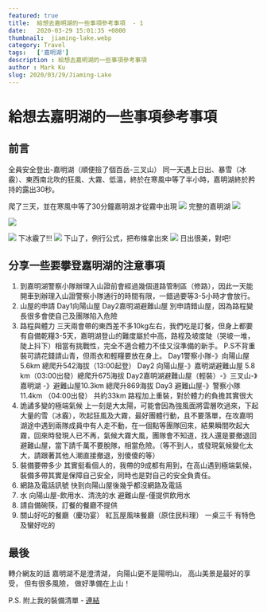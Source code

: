 ```yaml
---
featured: true
title:  給想去嘉明湖的一些事項參考事項  - 1
date:   2020-03-29 15:01:35 +0800
thumbnail:  jiaming-lake.webp
category: Travel
tags:   ['嘉明湖']
description : 給想去嘉明湖的一些事項參考事項
author : Mark Ku
slug: 2020/03/29/Jiaming-Lake
--- 
```


# 給想去嘉明湖的一些事項參考事項

## 前言
全員安全登出-嘉明湖（順便撿了個百岳-三叉山）
同一天遇上日出、暴雪（冰霰）、東西南北吹的狂風、大霧、低溫，終於在寒風中等了半小時，嘉明湖終於矜持的露出30秒。

爬了三天，並在寒風中等了30分鐘嘉明湖才從霧中出現
![](jiaming-lake.webp)
完整的嘉明湖
![](jiaming-lake1.webp)

![](jiaming-lake2.webp)

![](jiaming-lake3.jpg)
下冰霰了!!!
![](jiaming-lake4.jpg)
下山了，例行公式，把布條拿出來
![](jiaming-lake5.jpg)
日出很美，對吧!

## 分享一些要攀登嘉明湖的注意事項
1. 到嘉明湖警察小隊辦理入山證前會經過幾個道路管制區（修路），因此一天能開車到辦理入山證警察小隊通行的時間有限，一錯過要等3-5小時才會放行。
2. 山屋的申請
Day1向陽山屋
Day2嘉明湖避難山屋
別申請錯山屋，因為路程變長很多會使自己及團隊陷入危險
3. 路程與體力
三天兩會帶的東西差不多10kg左右，我們吃是訂餐，但身上都要有自備乾糧3-5天，嘉明湖登山的難度屬於中高，路程及坡度陡（哭坡一堆，陡上抖下）相當有挑戰性，完全不適合體力不佳又沒準備的新手。
P.S不背重裝可請花錢請山青，但雨衣和輕糧要放在身上。
Day1警察小隊-》向陽山屋 5.6km 總爬升542海拔（13:00起登）
Day2 向陽山屋-》嘉明湖避難山屋 5.8 km（03:00出發）總爬升675海拔
Day2嘉明湖避難山屋（輕裝）-》三叉山-》嘉明湖 -》避難山屋10.3km 總爬升869海拔
Day3 避難山屋-》警察小隊 11.4km
（04:00出發）
共約33km 
路程加上重裝，對於體力的負擔其實很大
4. 詭譎多變的極端氣候
上一刻是大太陽，可能會因為強風面將雲層吹過來，下起大量的雪（冰霰），吹起狂風及大霧，最好團體行動，且不要落單，在攻嘉明湖途中遇到兩隊成員中有人走不動，在一個點等團隊回來，結果瞬間吹起大霧，回來時發現人已不再，氣候大霧大風，團隊會不知道，找人還是要撤退回避難山屋，當下請千萬不要脫隊，相當危險。（等不到人，或發現氣候變化太大，請跟著其他人潮直接撤退，別傻傻的等）
5. 裝備要帶多少
其實挺看個人的，我帶的9成都有用到，在高山遇到極端氣候，裝備多帶其實是保障自己安全，同時也是對自己的安全負責任。
6. 網路及電話訊號
快到向陽山屋後幾乎都沒網路及電話
7. 水
向陽山屋-飲用水、清洗的水
避難山屋-僅提供飲用水
8. 請自備碗筷，訂餐的餐廳不提供
9. 關山好吃的餐廳（慶功宴）
紅瓦屋風味餐廳（原住民料理）
一桌三千 有特色及蠻好吃的

## 最後
轉介網友的話
嘉明湖不是澄清湖，
向陽山更不是陽明山，
高山美景是最好的享受，
但有很多風險，
做好準備在上山！

P.S. 附上我的裝備清單 - [連結](https://docs.google.com/spreadsheets/d/12dCvXPsIpmhQUgTzwp8gNfT0kM7ZzM1ePkp0t6JULJQ/htmlview?fbclid=IwAR2wRLYxs105oSDzt5aVc1sWCReR1mSOl8HyoXhIFQ_K56tHlDO6Pfry_6Q)


